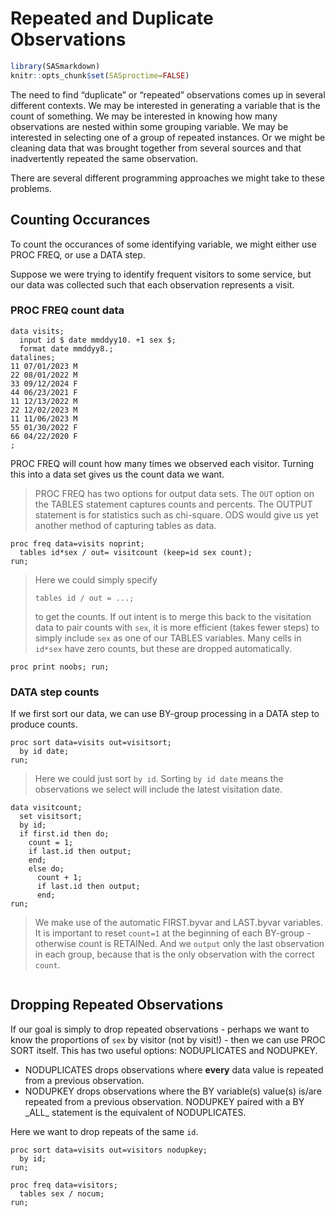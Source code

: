 # Repeated and Duplicate Observations

```r
library(SASmarkdown)
knitr::opts_chunk$set(SASproctime=FALSE)
```

The need to find "duplicate" or "repeated" observations comes up in several different
contexts.  We may be interested in generating a variable that is the count of
something.  We may be interested in knowing how many observations are nested
within some grouping variable.  We may be interested in selecting one of a
group of repeated instances.  Or we might be cleaning data that was brought
together from several sources and that inadvertently repeated the same observation.

There are several different programming approaches we might take to these problems.

## Counting Occurances

To count the occurances of some identifying variable, we might either
use PROC FREQ, or use a DATA step.

Suppose we were trying to identify frequent visitors to some service, but
our data was collected such that each observation represents a visit.

### PROC FREQ count data

```sas
data visits;
  input id $ date mmddyy10. +1 sex $;
  format date mmddyy8.;
datalines;
11 07/01/2023 M
22 08/01/2022 M
33 09/12/2024 F
44 06/23/2021 F
11 12/13/2022 M
22 12/02/2023 M
11 11/06/2023 M
55 01/30/2022 F
66 04/22/2020 F
;
```

PROC FREQ will count how many times we observed each visitor.
Turning this into a data set gives us the count data we want.

> PROC FREQ has two options for output data sets.  The `OUT`
option on the TABLES statement captures counts and percents.
The OUTPUT statement is for statistics such as chi-square.
ODS would give us yet another method of capturing tables as
data.
```sas
proc freq data=visits noprint;
  tables id*sex / out= visitcount (keep=id sex count);
run;
```

> Here we could simply specify
  ```sas
  tables id / out = ...;
  ```
  to get the counts.  If out intent is to merge this back to the
  visitation data to pair counts with `sex`, it is more efficient
  (takes fewer steps) to simply include `sex` as one of our TABLES
  variables.  Many cells in `id*sex` have zero counts, but these
  are dropped automatically.
  
```sas
proc print noobs; run;
```

### DATA step counts
If we first sort our data, we can use BY-group processing
in a DATA step to produce counts.

```sas
proc sort data=visits out=visitsort;
  by id date;
run;
```

> Here we could just sort `by id`.  Sorting `by id date`
means the observations we select will include the latest
visitation date.

```sas
data visitcount;
  set visitsort;
  by id;
  if first.id then do;
    count = 1;
    if last.id then output;
    end;
    else do;
      count + 1;
      if last.id then output;
      end;
run;
```

> We make use of the automatic FIRST.byvar and LAST.byvar
variables.  It is important to reset `count=1` at the 
beginning of each BY-group - otherwise count is RETAINed.
And we `output` only the last observation in each group,
because that is the only observation with the correct `count`.

```sas
```

## Dropping Repeated Observations

If our goal is simply to drop repeated observations -
perhaps we want to know the proportions of `sex` by
visitor (not by visit!) - then we can use PROC SORT
itself.  This has two useful options:  NODUPLICATES
and NODUPKEY.

- NODUPLICATES drops observations where **every**
data value is repeated from a previous observation.
- NODUPKEY drops observations where the BY variable(s)
value(s) is/are repeated from a previous observation.
NODUPKEY paired with a BY \_ALL\_  statement is the
equivalent of NODUPLICATES.

Here we want to drop repeats of the same `id`.

```sas
proc sort data=visits out=visitors nodupkey;
  by id;
run;

proc freq data=visitors;
  tables sex / nocum;
run;
```